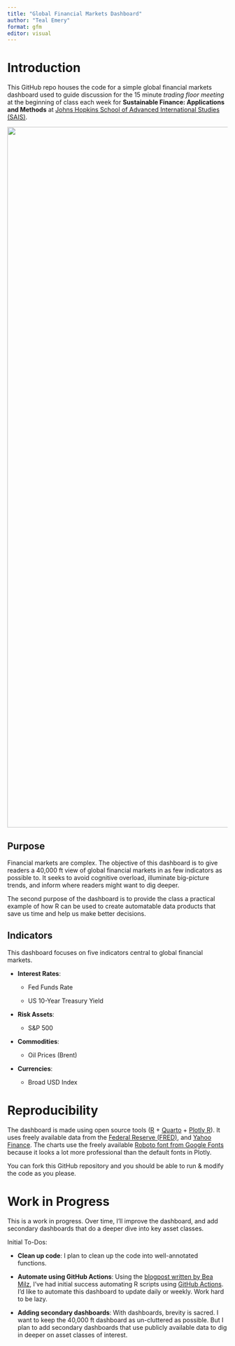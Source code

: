 ```yaml
---
title: "Global Financial Markets Dashboard"
author: "Teal Emery"
format: gfm
editor: visual
---
```


# Introduction

This GitHub repo houses the code for a simple global financial markets dashboard used to guide discussion for the 15 minute *trading floor meeting* at the beginning of class each week for **Sustainable Finance: Applications and Methods** at [Johns Hopkins School of Advanced International Studies (SAIS)](https://sais.jhu.edu/).

![](images/SAIS%20Course%20-%20Cover%20Art.png){width="1600"}

## Purpose

Financial markets are complex. The objective of this dashboard is to give readers a 40,000 ft view of global financial markets in as few indicators as possible to. It seeks to avoid cognitive overload, illuminate big-picture trends, and inform where readers might want to dig deeper.

The second purpose of the dashboard is to provide the class a practical example of how R can be used to create automatable data products that save us time and help us make better decisions.

## Indicators

This dashboard focuses on five indicators central to global financial markets.

-   **Interest Rates**:

    -   Fed Funds Rate

    -   US 10-Year Treasury Yield

-   **Risk Assets**:

    -   S&P 500

-   **Commodities**:

    -   Oil Prices (Brent)

-   **Currencies**:

    -   Broad USD Index

# Reproducibility

The dashboard is made using open source tools ([R](https://www.r-project.org/) + [Quarto](https://quarto.org/) + [Plotly R](https://plotly.com/r/)). It uses freely available data from the [Federal Reserve (FRED)](https://fred.stlouisfed.org/), and [Yahoo Finance](https://finance.yahoo.com/). The charts use the freely available [Roboto font from Google Fonts](https://fonts.google.com/specimen/Roboto) because it looks a lot more professional than the default fonts in Plotly.

You can fork this GitHub repository and you should be able to run & modify the code as you please.

# Work in Progress

This is a work in progress. Over time, I'll improve the dashboard, and add secondary dashboards that do a deeper dive into key asset classes.

Initial To-Dos:

-   **Clean up code**: I plan to clean up the code into well-annotated functions.

-   **Automate using GitHub Actions**: Using the [blogpost written by Bea Milz](https://beamilz.com/posts/series-gha/2022-series-gha-2-creating-your-first-action/en/), I've had initial success automating R scripts using [GitHub Actions](https://github.com/features/actions). I'd like to automate this dashboard to update daily or weekly. Work hard to be lazy.

-   **Adding secondary dashboards**: With dashboards, brevity is sacred. I want to keep the 40,000 ft dashboard as un-cluttered as possible. But I plan to add secondary dashboards that use publicly available data to dig in deeper on asset classes of interest.
